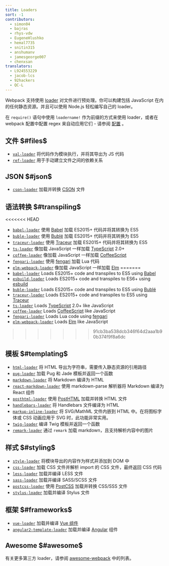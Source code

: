 ```yaml
---
title: Loaders
sort: -1
contributors:
  - simon04
  - bajras
  - rhys-vdw
  - EugeneHlushko
  - hemal7735
  - snitin315
  - anshumanv
  - jamesgeorge007
  - chenxsan
translators:
  - L924553229
  - jacob-lcs
  - 92hackers
  - QC-L
---
```


Webpack 支持使用 [loader](/concepts/loaders) 对文件进行预处理。你可以构建包括 JavaScript 在内的任何静态资源。并且可以使用 Node.js 轻松编写自己的 loader。

在 `require()` 语句中使用 `loadername!` 作为前缀的方式来使用 loader，或者在 webpack 配置中配置 regex 来自动应用它们 - 请参阅 [配置](/concepts/loaders/#configuration) 。

## 文件 $#files$

- [`val-loader`](/loaders/val-loader) 将代码作为模块执行，并将其导出为 JS 代码
- [`ref-loader`](https://www.npmjs.com/package/ref-loader) 用于手动建立文件之间的依赖关系

## JSON $#json$

- [`cson-loader`](https://github.com/awnist/cson-loader) 加载并转换 [CSON](https://github.com/bevry/cson#what-is-cson) 文件

## 语法转换 $#transpiling$

<<<<<<< HEAD
- [`babel-loader`](/loaders/babel-loader) 使用 [Babel](https://babeljs.io/) 加载 ES2015+ 代码并将其转换为 ES5
- [`buble-loader`](https://github.com/sairion/buble-loader) 使用 [Bublé](https://buble.surge.sh/guide/) 加载 ES2015+ 代码并将其转换为 ES5
- [`traceur-loader`](https://github.com/jupl/traceur-loader) 使用 [Traceur](https://github.com/google/traceur-compiler#readme) 加载 ES2015+ 代码并将其转换为 ES5
- [`ts-loader`](https://github.com/TypeStrong/ts-loader) 像加载 JavaScript 一样加载 [TypeScript](https://www.typescriptlang.org/) 2.0+
- [`coffee-loader`](/loaders/coffee-loader) 像加载 JavaScript 一样加载 [CoffeeScript](http://coffeescript.org/)
- [`fengari-loader`](https://github.com/fengari-lua/fengari-loader/) 使用 [fengari](https://fengari.io/) 加载 Lua 代码
- [`elm-webpack-loader`](https://github.com/elm-community/elm-webpack-loader) 像加载 JavaScript 一样加载 [Elm](https://elm-lang.org/)
=======
- [`babel-loader`](/loaders/babel-loader) Loads ES2015+ code and transpiles to ES5 using [Babel](https://babeljs.io/)
- [`esbuild-loader`](https://github.com/privatenumber/esbuild-loader) Loads ES2015+ code and transpiles to ES6+ using [esbuild](https://esbuild.github.io/)
- [`buble-loader`](https://github.com/sairion/buble-loader) Loads ES2015+ code and transpiles to ES5 using [Bublé](https://buble.surge.sh/guide/)
- [`traceur-loader`](https://github.com/jupl/traceur-loader) Loads ES2015+ code and transpiles to ES5 using [Traceur](https://github.com/google/traceur-compiler#readme)
- [`ts-loader`](https://github.com/TypeStrong/ts-loader) Loads [TypeScript](https://www.typescriptlang.org/) 2.0+ like JavaScript
- [`coffee-loader`](/loaders/coffee-loader) Loads [CoffeeScript](http://coffeescript.org/) like JavaScript
- [`fengari-loader`](https://github.com/fengari-lua/fengari-loader/) Loads Lua code using [fengari](https://fengari.io/)
- [`elm-webpack-loader`](https://github.com/elm-community/elm-webpack-loader) Loads [Elm](https://elm-lang.org/) like JavaScript
>>>>>>> 91cb3ba538dcb346f64d2aaa1b90b374f9f8a6dc

## 模板 $#templating$

- [`html-loader`](/loaders/html-loader) 将 HTML 导出为字符串，需要传入静态资源的引用路径
- [`pug-loader`](https://github.com/pugjs/pug-loader) 加载 Pug 和 Jade 模板并返回一个函数
- [`markdown-loader`](https://github.com/peerigon/markdown-loader) 将 Markdown 编译为 HTML
- [`react-markdown-loader`](https://github.com/javiercf/react-markdown-loader) 使用 markdown-parse 解析器将 Markdown 编译为 React 组件
- [`posthtml-loader`](https://github.com/posthtml/posthtml-loader) 使用 [PostHTML](https://github.com/posthtml/posthtml) 加载并转换 HTML 文件
- [`handlebars-loader`](https://github.com/pcardune/handlebars-loader) 将 Handlebars 文件编译为 HTML
- [`markup-inline-loader`](https://github.com/asnowwolf/markup-inline-loader) 将 SVG/MathML 文件内嵌到 HTML 中。在将图标字体或 CSS 动画应用于 SVG 时，此功能非常实用。
- [`twig-loader`](https://github.com/zimmo-be/twig-loader) 编译 Twig 模板并返回一个函数
- [`remark-loader`](https://github.com/webpack-contrib/remark-loader) 通过 `remark` 加载 markdown，且支持解析内容中的图片

## 样式 $#styling$

- [`style-loader`](/loaders/style-loader) 将模块导出的内容作为样式并添加到 DOM 中
- [`css-loader`](/loaders/css-loader) 加载 CSS 文件并解析 import 的 CSS 文件，最终返回 CSS 代码
- [`less-loader`](/loaders/less-loader) 加载并编译 LESS 文件
- [`sass-loader`](/loaders/sass-loader) 加载并编译 SASS/SCSS 文件
- [`postcss-loader`](/loaders/postcss-loader) 使用 [PostCSS](http://postcss.org) 加载并转换 CSS/SSS 文件
- [`stylus-loader`](/loaders/stylus-loader/) 加载并编译 Stylus 文件

## 框架 $#frameworks$

- [`vue-loader`](https://github.com/vuejs/vue-loader) 加载并编译 [Vue 组件](https://vuejs.org/v2/guide/components.html)
- [`angular2-template-loader`](https://github.com/TheLarkInn/angular2-template-loader) 加载并编译 [Angular](https://angular.io/) 组件

## Awesome $#awesome$

有关更多第三方 loader，请参阅 [awesome-webpack](/awesome-webpack/#loaders) 中的列表。
